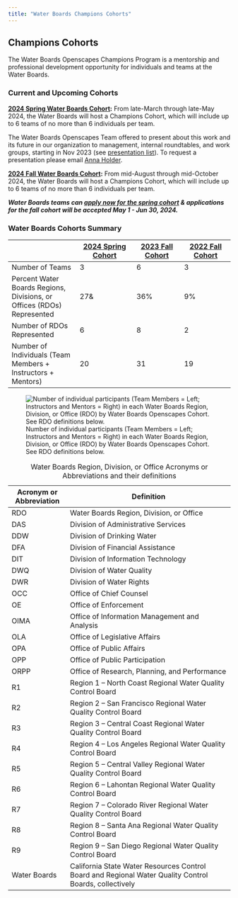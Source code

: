 ```yaml
---
title: "Water Boards Champions Cohorts"
---
```


## Champions Cohorts

The Water Boards Openscapes Champions Program is a mentorship and professional development opportunity for individuals and teams at the Water Boards.

### Current and Upcoming Cohorts

[**2024 Spring Water Boards Cohort**](https://cawaterboarddatacenter.github.io/swrcb-openscapes/cohorts/swrcb_2024S.html)**:** From late-March through late-May 2024, the Water Boards will host a Champions Cohort, which will include up to 6 teams of no more than 6 individuals per team.

The Water Boards Openscapes Team offered to present about this work and its future in our organization to management, internal roundtables, and work groups, starting in Nov 2023 (see [presentation list](https://github.com/CAWaterBoardDataCenter/swrcb-openscapes/issues/15)). To request a presentation please email [Anna Holder](mailto:anna.holder@waterboards.ca.gov).

[**2024 Fall Water Boards Cohort**](https://cawaterboarddatacenter.github.io/swrcb-openscapes/cohorts/swrcb_2024F.html)**:** From mid-August through mid-October 2024, the Water Boards will host a Champions Cohort, which will include up to 6 teams of no more than 6 individuals per team.

***Water Boards teams can [apply now for the spring cohort]{.underline} & applications for the fall cohort will be accepted May 1 - Jun 30, 2024.***

### Water Boards Cohorts Summary

|                                                                        | [2024 Spring Cohort](https://cawaterboarddatacenter.github.io/swrcb-openscapes/cohorts/swrcb_2024S.html) | [2023 Fall Cohort](https://cawaterboarddatacenter.github.io/swrcb-openscapes/cohorts/swrcb_2023.html) | [2022 Fall Cohort](https://cawaterboarddatacenter.github.io/swrcb-openscapes/cohorts/swrcb_2022.html) |
|--------------------|-----------------|--------------|---------------|
| Number of Teams                                                        | 3                                                                                                        | 6                                                                                                     | 3                                                                                                     |
| Percent Water Boards Regions, Divisions, or Offices (RDOs) Represented | 27&                                                                                                      | 36%                                                                                                   | 9%                                                                                                    |
| Number of RDOs Represented                                             | 6                                                                                                        | 8                                                                                                     | 2                                                                                                     |
| Number of Individuals (Team Members + Instructors + Mentors)           | 20                                                                                                       | 31                                                                                                    | 19                                                                                                    |

![Number of individual participants (Team Members = Left; Instructors and Mentors = Right) in each Water Boards Region, Division, or Office (RDO) by Water Boards Openscapes Cohort. See RDO definitions below.](images/annual-rdo.png)

| Acronym or Abbreviation | Definition                                                                                             |
|-------------------|-----------------------------------------------------|
| RDO                     | Water Boards Region, Division, or Office                                                               |
| DAS                     | Division of Administrative Services                                                                    |
| DDW                     | Division of Drinking Water                                                                             |
| DFA                     | Division of Financial Assistance                                                                       |
| DIT                     | Division of Information Technology                                                                     |
| DWQ                     | Division of Water Quality                                                                              |
| DWR                     | Division of Water Rights                                                                               |
| OCC                     | Office of Chief Counsel                                                                                |
| OE                      | Office of Enforcement                                                                                  |
| OIMA                    | Office of Information Management and Analysis                                                          |
| OLA                     | Office of Legislative Affairs                                                                          |
| OPA                     | Office of Public Affairs                                                                               |
| OPP                     | Office of Public Participation                                                                         |
| ORPP                    | Office of Research, Planning, and Performance                                                          |
| R1                      | Region 1 -- North Coast Regional Water Quality Control Board                                           |
| R2                      | Region 2 -- San Francisco Regional Water Quality Control Board                                         |
| R3                      | Region 3 -- Central Coast Regional Water Quality Control Board                                         |
| R4                      | Region 4 -- Los Angeles Regional Water Quality Control Board                                           |
| R5                      | Region 5 -- Central Valley Regional Water Quality Control Board                                        |
| R6                      | Region 6 -- Lahontan Regional Water Quality Control Board                                              |
| R7                      | Region 7 -- Colorado River Regional Water Quality Control Board                                        |
| R8                      | Region 8 -- Santa Ana Regional Water Quality Control Board                                             |
| R9                      | Region 9 -- San Diego Regional Water Quality Control Board                                             |
| Water Boards            | California State Water Resources Control Board and Regional Water Quality Control Boards, collectively |

: Water Boards Region, Division, or Office Acronyms or Abbreviations and their definitions
